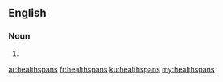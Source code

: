 ==English==

===Noun===
{{head|en|plural}}

# {{plural of|healthspan|lang=en}}

[[ar:healthspans]]
[[fr:healthspans]]
[[ku:healthspans]]
[[my:healthspans]]